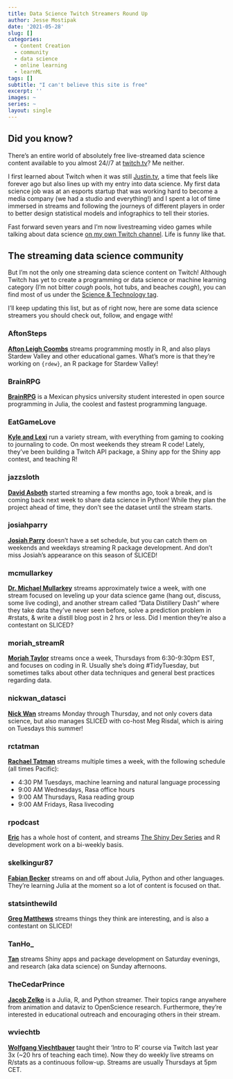 ```yaml
---
title: Data Science Twitch Streamers Round Up
author: Jesse Mostipak
date: '2021-05-28'
slug: []
categories:
  - Content Creation
  - community
  - data science
  - online learning
  - learnML
tags: []
subtitle: "I can't believe this site is free"
excerpt: ''
images: ~
series: ~
layout: single
---
```

## Did you know?
There's an entire world of absolutely free live-streamed data science content 
available to you almost 24//7 at [twitch.tv](www.twitch.tv)? 
Me neither. 

I first learned about Twitch when it was still [Justin.tv](https://en.wikipedia.org/wiki/Justin.tv), 
a time that feels like forever ago but also lines up with my entry into data science. 
My first data science job was at an esports startup that was working hard to become a media company (we had a studio and everything!) and I spent a lot of time immersed in streams and following the journeys of different players in order to better design statistical models and infographics to tell their stories.  

Fast forward seven years and I'm now livestreaming video games while talking about data science [on my own Twitch channel](https://www.twitch.tv/kierisi). Life is funny like that.  

## The streaming data science community
But I'm not the only one streaming data science content on Twitch! Although Twitch has yet to create a programming or data science or machine learning category (I'm not bitter *cough* pools, hot tubs, and beaches *cough*), you can find most of us under the [Science & Technology tag](https://www.twitch.tv/directory/game/Science%20%26%20Technology).  

I'll keep updating this list, but as of right now, here are some data science streamers you should check out, follow, and engage with!   

### AftonSteps
**[Afton Leigh Coombs](https://www.twitch.tv/aftonsteps)** streams programming mostly in R, and also plays Stardew Valley and other educational games. 
What's more is that they're working on `{rdew}`, an R package for Stardew Valley!

### BrainRPG
**[BrainRPG](https://www.twitch.tv/BrainRPG)** is a Mexican physics university student interested in open source programming in Julia, the coolest and fastest programming language.

### EatGameLove
**[Kyle and Lexi](https://www.twitch.tv/theeatgamelove)** run a variety stream, with everything from gaming to cooking to journaling to code. On most weekends they stream R code! Lately, they've been building a Twitch API package, a Shiny app for the Shiny app contest, and teaching R!

### jazzsloth
**[David Asboth](https://www.twitch.tv/jazzsloth)** started streaming a few months ago, took a break, and is coming back next week to share data science in Python!
While they plan the project ahead of time, they don't see the dataset until the stream starts.

### josiahparry
**[Josiah Parry](https://www.twitch.tv/josiahparry)** doesn't have a set schedule, but you can catch them on weekends and weekdays streaming R package development. And don't miss Josiah's appearance on this season of SLICED!

### mcmullarkey 
**[Dr. Michael Mullarkey](https://www.twitch.tv/mcmullarkey)** streams approximately twice a week, with one stream focused  on leveling up your data science game (hang out, discuss, some live coding), and another stream called "Data Distillery Dash" where they take data they've never seen before, solve a prediction problem in #rstats, & write a distill blog post in 2 hrs or less. Did I mention they're also a contestant on SLICED?

### moriah_streamR
**[Moriah Taylor](https://www.twitch.tv/mcmullarkey)** streams once a week, Thursdays from 6:30-9:30pm EST, and focuses on coding in R. 
Usually she's doing #TidyTuesday, but sometimes talks about other data techniques and general best practices regarding data.  

### nickwan_datasci
**[Nick Wan](https://www.twitch.tv/nickwan_datasci)** streams Monday through Thursday, and not only covers data science, but also manages SLICED with co-host Meg Risdal, which is airing on Tuesdays this summer!

### rctatman
**[Rachael Tatman](https://www.twitch.tv/rctatman/)** streams multiple times a week, with the following schedule (all times Pacific):  

* 4:30 PM Tuesdays, machine learning and natural language processing
* 9:00 AM Wednesdays, Rasa office hours
* 9:00 AM Thursdays, Rasa reading group
* 9:00 AM Fridays, Rasa livecoding

### rpodcast
**[Eric](https://www.twitch.tv/rpodcast)** has a whole host of content, and streams [The Shiny Dev Series](https://twitter.com/shinydevseries) and R development work on a bi-weekly basis.

### skelkingur87
**[Fabian Becker](https://www.twitch.tv/skelkingur87)** streams on and off about Julia, Python and other languages. They're learning Julia at the moment so a lot of content is focused on that.

### statsinthewild
**[Greg Matthews](https://www.twitch.tv/statsinthewild)** streams things they think are interesting, and is also a contestant on SLICED!

### TanHo_
**[Tan](https://www.twitch.tv/tanho_)** streams Shiny apps and package development on Saturday evenings, and research (aka data science) on Sunday afternoons.

### TheCedarPrince
**[Jacob Zelko](https://www.twitch.tv/thecedarprince)** is a Julia, R, and Python streamer. Their topics range anywhere from animation and dataviz to OpenScience research. Furthermore, they're interested in educational outreach and encouraging others in their stream.

### wviechtb
**[Wolfgang Viechtbauer](https://www.twitch.tv/wviechtb)** taught their 'Intro to R' course via Twitch last year 3x (~20 hrs of teaching each time). Now they do weekly live streams on R/stats as a continuous follow-up. Streams are usually Thursdays at 5pm CET. 
